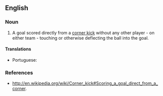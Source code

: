 ==English==

===Noun===
{{en-noun|head=[[Olympic]] [[goal]]}}

# {{context|football|lang=en}} A goal scored directly from a [[corner kick]] without any other player - on either team - touching or otherwise deflecting the ball into the goal.

====Translations====
{{trans-top|goal scored directly from a corner kick}}
* Portuguese: {{t|pt|gol olímpico|m}}
{{trans-mid}}
{{trans-bottom}}

===References===
* http://en.wikipedia.org/wiki/Corner_kick#Scoring_a_goal_direct_from_a_corner.